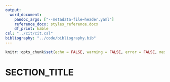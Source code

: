 ```yaml
---
output:
  word_document:
    pandoc_args: ["--metadata-file=header.yaml"]
    reference_docx: styles_reference.docx
    df_print: kable
csl: "../cit/cit.csl"
bibliography: "../code/bibliography.bib"
---
```


```r
knitr::opts_chunk$set(echo = FALSE, warning = FALSE, error = FALSE, message = FALSE)
```

# SECTION_TITLE

```r

```

